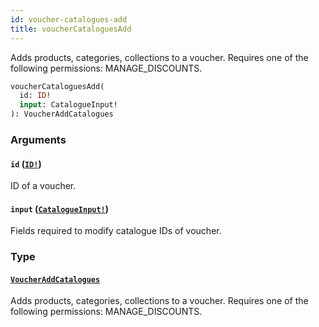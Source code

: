 ```yaml
---
id: voucher-catalogues-add
title: voucherCataloguesAdd
---
```


Adds products, categories, collections to a voucher. Requires one of the following permissions: MANAGE_DISCOUNTS.

```graphql
voucherCataloguesAdd(
  id: ID!
  input: CatalogueInput!
): VoucherAddCatalogues

```

### Arguments

#### `id` ([`ID!`](../../../developer/api-reference/scalars/id))

ID of a voucher.

#### `input` ([`CatalogueInput!`](../../../developer/api-reference/inputs/catalogue-input))

Fields required to modify catalogue IDs of voucher.

### Type

#### [`VoucherAddCatalogues`](../../../developer/api-reference/objects/voucher-add-catalogues)

Adds products, categories, collections to a voucher. Requires one of the following permissions: MANAGE_DISCOUNTS.
